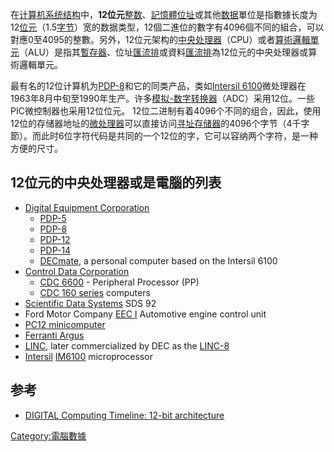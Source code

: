 {{multiple issues|
{{cleanup-jargon|time=2015-02-24T05:27:12+00:00}}
{{copyedit|time=2015-02-24T05:27:12+00:00}}
{{expert|time=2015-02-24T05:27:12+00:00}}
{{refimprove|time=2015-02-24T05:27:12+00:00}}
}}
{{N-bit}}
{{NoteTA
|G1 = IT
}}
在[[计算机系统结构|计算机系统结构]]中，'''12位元'''[[整数|整数]]、[[記憶體位址|記憶體位址]]或其他[[数据|数据]]單位是指數據长度为12[[位元|位元]]（1.5[[字节|字节]]）宽的数据类型，12個二進位的數字有4096個不同的組合，可以對應0至4095的整數。另外，12位元架构的[[中央处理器|中央处理器]]（CPU）或者[[算術邏輯單元|算術邏輯單元]]（ALU）是指其[[暫存器|暫存器]]、位址[[匯流排|匯流排]]或資料[[匯流排|匯流排]]為12位元的中央处理器或算術邏輯單元。

最有名的12位计算机为[[PDP-8|PDP-8]]和它的同类产品，类如[[Intersil_6100|Intersil 6100]]微处理器在1963年8月中旬至1990年生产。许多[[模拟-数字转换器|模拟-数字转换器]]（ADC）采用12位。一些PIC微控制器也采用12位位元。
12位二进制有着4096个不同的组合，因此，使用12位的存储器地址的[[微处理器|微处理器]]可以直接访问[[寻址存储器|寻址存储器]]的4096个字节（4千字節）。而此时6位字符代码是共同的一个12位的字，它可以容纳两个字符，是一种方便的尺寸。

==12位元的中央处理器或是電腦的列表==
* [[Digital_Equipment_Corporation|Digital Equipment Corporation]]
** [[Programmed_Data_Processor|PDP-5]]
** [[PDP-8|PDP-8]]
** [[Programmed_Data_Processor|PDP-12]]
** [[Programmed_Data_Processor|PDP-14]]
** [[DECmate|DECmate]], a personal computer based on the Intersil 6100
* [[Control_Data_Corporation|Control Data Corporation]]
** [[CDC_6600|CDC 6600]] - Peripheral Processor (PP)
** [[CDC_160_series|CDC 160 series]] computers
* [[Scientific_Data_Systems|Scientific Data Systems]] SDS 92
* Ford Motor Company [[Ford_EEC#EEC_I_and_II|EEC I]] Automotive engine control unit
* [[PC12_minicomputer|PC12 minicomputer]]
* [[Ferranti_Argus|Ferranti Argus]]
* [[LINC|LINC]], later commercialized by DEC as the [[LINC-8|LINC-8]]
* [[Intersil|Intersil]] [[Intersil_6100|IM6100]] microprocessor
==参考==
* [http://research.microsoft.com/Users/gbell/Digital/timeline/12-bit.htm DIGITAL Computing Timeline: 12-bit architecture]{{Wayback|url=http://research.microsoft.com/Users/gbell/Digital/timeline/12-bit.htm |date=20080327051516 }}

{{CPU technologies}}

[[Category:電腦數據|Category:電腦數據]]